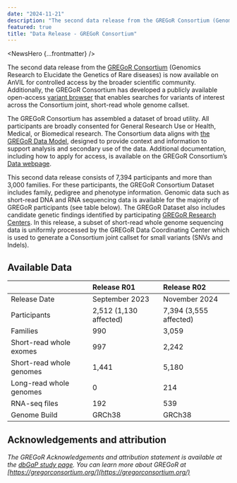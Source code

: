 ```yaml
---
date: "2024-11-21"
description: "The second data release from the GREGoR Consortium (Genomics Research to Elucidate the Genetics of Rare diseases) is now available on AnVIL for controlled access by the broader scientific community."
featured: true
title: "Data Release - GREGoR Consortium"
---
```


<NewsHero {...frontmatter} />

The second data release from the [GREGoR Consortium](https://gregorconsortium.org/) (Genomics Research to Elucidate the Genetics of Rare diseases) is now available on AnVIL for controlled access by the broader scientific community. Additionally, the GREGoR Consortium has developed a publicly available open-access [variant browser](https://variants.gregorconsortium.org/) that enables searches for variants of interest across the Consortium joint, short-read whole genome callset.

The GREGoR Consortium has assembled a dataset of broad utility. All participants are broadly consented for General Research Use or Health, Medical, or Biomedical research. The Consortium data aligns with [the GREGoR Data Model](https://github.com/UW-GAC/gregor_data_models), designed to provide context and information to support analysis and secondary use of the data. Additional documentation, including how to apply for access, is available on the GREGoR Consortium’s [Data webpage](https://gregorconsortium.org/data).

This second data release consists of 7,394 participants and more than 3,000 families. For these participants, the GREGoR Consortium Dataset includes family, pedigree and phenotype information. Genomic data such as short-read DNA and RNA sequencing data is available for the majority of GREGoR participants (see table below). The GREGoR Dataset also includes candidate genetic findings identified by participating [GREGoR Research Centers](https://gregorconsortium.org/about/gregor-centers). In this release, a subset of short-read whole genome sequencing data is uniformly processed by the GREGoR Data Coordinating Center which is used to generate a Consortium joint callset for small variants (SNVs and Indels).

## Available Data

|                          | Release R01               | Release R02             |
| ------------------------ |:------------------------- |:----------------------- |
| Release Date             | September 2023            | November 2024           |
| Participants             | 2,512 (1,130 affected)    | 7,394  (3,555 affected) |
| Families                 | 990                       | 3,059                   |
| Short-read whole exomes  | 997                       | 2,242                   |
| Short-read whole genomes | 1,441                     | 5,180                   |
| Long-read whole genomes  | 0                         | 214                     |
| RNA-seq files            | 192                       | 539                     |
| Genome Build             | GRCh38                    | GRCh38                  |

## Acknowledgements and attribution

_The GREGoR Acknowledgements and attribution statement is available at the [dbGaP study page](https://www.ncbi.nlm.nih.gov/projects/gap/cgi-bin/study.cgi?study_id=phs003047.v1.p1#attribution-section). You can learn more about GREGoR at [https://gregorconsortium.org/](https://gregorconsortium.org/)_
